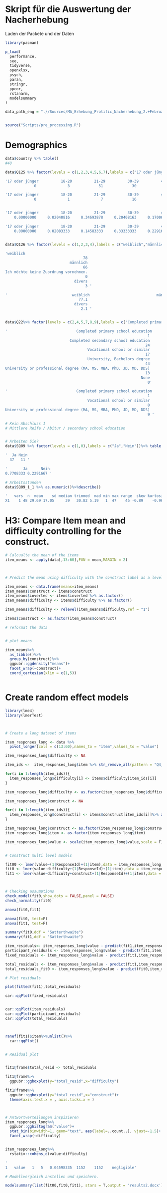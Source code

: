 # Skript für die Auswertung der Nacherhebung
Laden der Packete und der Daten
```r
library(pacman)

p_load(
  performance,
  see,
  tidyverse,
  openxlsx,
  psych,
  paran,
  stringr,
  ppcor,
  rstanarm,
  modelsummary
)

```

```r
data_path_eng = ".//Sources/MA_Erhebung_Prolific_Nacherhebung_2.+Februar+2024_06.02.csv"


source("Scripts/pre_processing.R")
```



# Demographics

```r
data$country %>% table()
#48

data$Q125 %>% factor(levels = c(1,2,3,4,5,6,7),labels = c("17 oder jünger","18-20","21-29","30-39","40-49","50-59","60 oder älter"))%>% table() %>%prop.table()

'17 oder jünger          18-20          21-29          30-39          40-49          50-59  60 oder älter 
             0              3             51             30             25             24             14 '

'17 oder jünger          18-20          21-29          30-39          40-49          50-59  60 oder älter 
             0              1              7             16             11              6              7 '


'17 oder jünger          18-20          21-29          30-39          40-49          50-59  60 oder älter 
    0.00000000     0.02040816     0.34693878     0.20408163     0.17006803     0.16326531     0.09523810 '

'17 oder jünger          18-20          21-29          30-39          40-49          50-59  60 oder älter 
    0.00000000     0.02083333     0.14583333     0.33333333     0.22916667     0.12500000     0.14583333 '


data$Q126 %>% factor(levels = c(1,2,3,4),labels = c("weiblich","männlich","Ich möchte keine Zuordnung vornehmen.","divers"))%>% table() %>%prop.table()%>%round(3)*100

'weiblich 
                                   78 
                             männlich 
                                   66 
Ich möchte keine Zuordnung vornehmen. 
                                    0 
                               divers 
                                    3 '

'                             weiblich                              männlich Ich möchte keine Zuordnung vornehmen. 
                                 77.1                                  20.8                                   0.0 
                               divers 
                                  2.1 '


data$Q22%>% factor(levels = c(2,4,5,7,8,9),labels = c("Completed primary school education","Completed secondary school education","Vocational school or similar","University, Bachelors degree","University or professional degree (MA, MS, MBA, PhD, JD, MD, DDS)","None"))%>% table() %>%prop.table()%>%round(3)*100

'                               Completed primary school education 
                                                                1 
                             Completed secondary school education 
                                                               24 
                                     Vocational school or similar 
                                                               17 
                                     University, Bachelors degree 
                                                               44 
University or professional degree (MA, MS, MBA, PhD, JD, MD, DDS) 
                                                               13 
                                                             None 
                                                                0'

'                               Completed primary school education                              Completed secondary school education 
                                                                1                                                                11 
                                     Vocational school or similar                                      University, Bachelors degree 
                                                                8                                                                19 
University or professional degree (MA, MS, MBA, PhD, JD, MD, DDS)                                                              None 
                                                                9 '

# Kein Abschluss 1
# Mittlere Reife / Abitur / secondary school education 


# Arbeiten Sie?
data$SQ09 %>% factor(levels = c(1,0),labels = c("Ja","Nein"))%>% table()

'  Ja Nein 
  37   11 '

'       Ja      Nein 
0.7708333 0.2291667 '

# Arbeitsstunden
data$SQ09_1_1 %>% as.numeric()%>%describe()

'   vars  n  mean    sd median trimmed  mad min max range  skew kurtosis   se
X1    1 48 29.69 17.05     39   30.82 5.19   1  47    46 -0.89    -0.96 2.46'
```

# H3: Compare Item mean and difficulty controlling for the construct. 

```r
# Calcualte the mean of the items
item_means <- apply(data[,13:60],FUN = mean,MARGIN = 2)



# Predict the mean using difficulty with the construct label as a level 1 variable

item_means <- data.frame(means=item_means)
item_means$construct <- items$construct
item_means$inverted <- items$inverted %>% as.factor()
item_means$difficulty <- items$difficulty %>% as.factor()

item_means$difficulty <- relevel(item_means$difficulty,ref = "1")

items$construct <- as.factor(item_means$construct)

# reformat the data


# plot means

item_means%>%
  as_tibble()%>%
  group_by(construct)%>%
  ggpubr::ggdensity("means")+
  facet_wrap(~construct)+
  coord_cartesian(xlim = c(1,5))



```


# Create random effect models

```r
library(lme4)
library(lmerTest)



# Create a long dataset of items

item_responses_long <- data %>% 
  pivot_longer(cols = c(13:60),names_to = "item",values_to = "value")

item_responses_long$difficulty <- NA

item_ids <-  item_responses_long$item %>% str_remove_all(pattern = "Q4_")%>% as.numeric()

for(i in 1:length(item_ids)){
  item_responses_long$difficulty[i] <- items$difficulty[item_ids[i]]
}

item_responses_long$difficulty <- as.factor(item_responses_long$difficulty)

item_responses_long$construct <- NA

for(i in 1:length(item_ids)){
  item_responses_long$construct[i] <- items$construct[item_ids[i]]%>% as.character()
}

item_responses_long$construct <- as.factor(item_responses_long$construct)
item_responses_long$item <- as.factor(item_responses_long$item)

item_responses_long$value <- scale(item_responses_long$value,scale = F)


# Construct multi level models

fit00 <- lmer(value~(1|ResponseId)+(1|item),data = item_responses_long,REML = T)
fit0 <- lmer(value~difficulty+(1|ResponseId)+(1|item),data = item_responses_long,REML = T)
fit1 <- lmer(value~difficulty+construct+(1|ResponseId)+(1|item),data = item_responses_long,REML = T)



# Checking assumptions
check_model(fit0,show_dots = FALSE,panel = FALSE)
check_normality(fit0)

anova(fit0,fit1)

anova(fit0, test=F)
anova(fit1, test=F)

summary(fit0,ddf = "Satterthwaite")
summary(fit1,ddf = "Satterthwaite")

item_residuals<- item_responses_long$value - predict(fit1,item_responses_long, re.form = ~(1|item),random.only=T)
participant_residuals <- item_responses_long$value - predict(fit1,item_responses_long, re.form = ~(1|ResponseId),random.only=T)
fixed_residuals <- item_responses_long$value - predict(fit1,item_responses_long, re.form = NA)

total_residuals <- item_responses_long$value - predict(fit1,item_responses_long, re.form = NULL)
total_residuals_fit0 <- item_responses_long$value - predict(fit0,item_responses_long, re.form = NULL)

# Plot residuals

plot(fitted(fit1),total_residuals)

car::qqPlot(fixed_residuals)


car::qqPlot(item_residuals)
car::qqPlot(participant_residuals)
car::qqPlot(total_residuals)



ranef(fit1)$item%>%unlist()%>%
  car::qqPlot()


# Residual plot


fit1@frame$total_resid <- total_residuals

fit1@frame%>%
  ggpubr::ggboxplot(y="total_resid",x="difficulty")

fit1@frame%>%
  ggpubr::ggboxplot(y="total_resid",x="construct")+
  theme(axis.text.x = , axis.ticks.x = )



# Antwortverteilungen inspizieren
item_responses_long%>%
  ggpubr::gghistogram("value")+
  stat_bin(binwidth=1, geom="text", aes(label=..count..), vjust=-1.5)+
  facet_wrap(~difficulty)


item_responses_long%>%
  rstatix::cohens_d(value~difficulty)

'
1	value	1	5	0.04598335	1152	1152	negligible'

# Modellvergleich anstellen und speichern.

modelsummary(list(fit00,fit0,fit1), stars = T,output = 'results2.docx')
```




